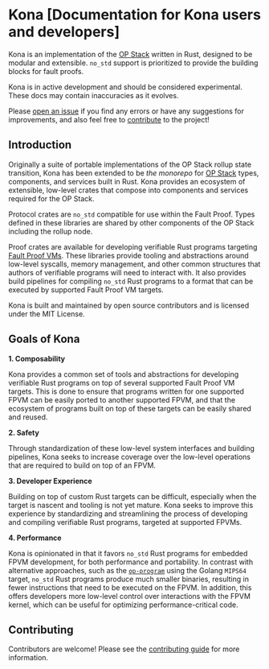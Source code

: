 
# Kona  [Documentation for Kona users and developers]

Kona is an implementation of the [OP Stack][op-stack] written in Rust,
designed to be modular and extensible. `no_std` support is prioritized
to provide the building blocks for fault proofs.

<Callout type="warning">
Kona is in active development and should be considered experimental.
</Callout>

<Callout type="note">
These docs may contain inaccuracies as it evolves.

Please [open an issue][new-issue] if you find any errors or have any suggestions
for improvements, and also feel free to [contribute][contributing] to the project!
</Callout>


## Introduction

Originally a suite of portable implementations of the OP Stack rollup state transition,
Kona has been extended to be _the monorepo_ for <a href="https://specs.optimism.io/">OP Stack</a>
types, components, and services built in Rust. Kona provides an ecosystem of extensible, low-level
crates that compose into components and services required for the OP Stack.

Protocol crates are `no_std` compatible for use within the Fault Proof. Types defined in these
libraries are shared by other components of the OP Stack including the rollup node.

Proof crates are available for developing verifiable Rust programs targeting
[Fault Proof VMs](/glossary#fault-proof-vm).
These libraries provide tooling and abstractions around low-level syscalls, memory management,
and other common structures that authors of verifiable programs will need to interact with.
It also provides build pipelines for compiling `no_std` Rust programs to a format that can be
executed by supported Fault Proof VM targets.

Kona is built and maintained by open source contributors and is licensed under the MIT License.

## Goals of Kona

**1. Composability**

Kona provides a common set of tools and abstractions for developing verifiable Rust programs
on top of several supported Fault Proof VM targets. This is done to ensure that programs
written for one supported FPVM can be easily ported to another supported FPVM, and that the
ecosystem of programs built on top of these targets can be easily shared and reused.

**2. Safety**

Through standardization of these low-level system interfaces and building pipelines, Kona seeks
to increase coverage over the low-level operations that are required to build on top of an FPVM.

**3. Developer Experience**

Building on top of custom Rust targets can be difficult, especially when the target is
nascent and tooling is not yet mature. Kona seeks to improve this experience by standardizing
and streamlining the process of developing and compiling verifiable Rust programs, targeted
at supported FPVMs.

**4. Performance**

Kona is opinionated in that it favors `no_std` Rust programs for embedded FPVM development,
for both performance and portability. In contrast with alternative approaches, such as the
[`op-program`][op-program] using the Golang `MIPS64` target, `no_std` Rust programs produce
much smaller binaries, resulting in fewer instructions that need to be executed on the FPVM.
In addition, this offers developers more low-level control over interactions with the FPVM
kernel, which can be useful for optimizing performance-critical code.

## Contributing

Contributors are welcome! Please see the [contributing guide][contributing] for more information.

[op-stack]: https://github.com/ethereum-optimism/optimism
[op-program]: https://github.com/ethereum-optimism/optimism/tree/develop/op-program
[cannon]: https://github.com/ethereum-optimism/optimism/tree/develop/cannon
[cannon-rs]: https://github.com/op-rs/cannon-rs
[asterisc]: https://github.com/ethereum-optimism/asterisc
[fp-specs]: https://specs.optimism.io/experimental/fault-proof/index.html
[fpp-specs]: https://specs.optimism.io/experimental/fault-proof/index.html#fault-proof-program
[preimage-specs]: https://specs.optimism.io/experimental/fault-proof/index.html#pre-image-oracle
[cannon-specs]: https://specs.optimism.io/experimental/fault-proof/cannon-fault-proof-vm.html#cannon-fault-proof-virtual-machine
[l2-output-root]: https://specs.optimism.io/protocol/proposals.html#l2-output-commitment-construction
[op-succinct]: https://github.com/succinctlabs/op-succinct
[revm]: https://github.com/bluealloy/revm

[kona]: https://github.com/op-rs/kona
[issues]: https://github.com/op-rs/kona/issues
[new-issue]: https://github.com/op-rs/kona/issues/new
[contributing]: https://github.com/op-rs/kona/tree/main/CONTRIBUTING.md

[op-labs]: https://github.com/ethereum-optimism
[bad-boi-labs]: https://github.com/BadBoiLabs
